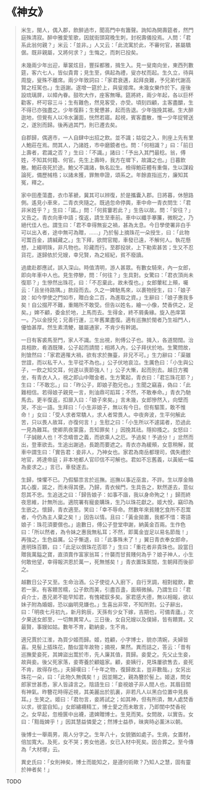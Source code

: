 # 《神女》

> 米生，閩人，偶入郡，飲醉過市，聞高門中有簫聲。詢知為開壽筵者，然門庭殊清寂。醉中雅愛笙歌，因就街頭寫晚生刺，封祝壽儀投焉。人問：「君系此翁何親？」米云：「並非。」人又云：「此流寓於此，不審何官，甚屬驕倨。既非親屬，又將何求？」生悔之，而刺已投矣。
>
> 未幾兩少年出迎，華裳炫目，豐採都雅，揖生入。見一叟南向坐，東西列數筵，客六七人，皆似貴胄；見生至，俱起為禮，叟亦杖而起。生久立，待與周旋，叟殊不離席。兩少年致詞曰：「家君衰邁，起拜良難，予兄弟代謝高賢之枉駕也。」生遜謝。遂增一筵於上，與叟接席。未幾女樂作於下。座後設琉璃屏，以幛內眷。鼓吹大作，座客無嘩。筵將終，兩少年起，各以巨杯勸客，杯可容三斗；生有難色，然見客受，亦受。頃刻四顧，主客盡釂，生不得已亦強盡之。少年復斟；生覺憊甚，起而告退。少年強挽其裾。生大醉逖地，但覺有人以冷水灑面，恍然若寤。起視，賓客盡散，惟一少年捉臂送之，遂別而歸。後再過其門，則已遷去矣。
>
> 自郡歸，偶適市，一人自肆中出招之飲。並不識；姑從之入，則座上先有里人鮑莊在焉。問其人，乃諸姓，市中磨鏡者也。問：「何相識？」曰：「前日上壽者，君識之否？」生曰：「不識。」諸曰：「予出入其門最稔。翁，傅姓，不知其何籍、何官。先生上壽時，我方在墀下，故識之也。」日暮飲散。鮑莊夜死於途。鮑父不識諸，執名訟生。檢得鮑莊體有重傷，生以謀殺論死，備歷械梏；以諸未獲，罪無申證，頌系之。年餘直指巡方，廉知其冤，釋之。
>
> 家中田產蕩盡，衣巾革褫，冀其可以辨復，於是攜囊入郡。日將暮，休憩路側。遙見小車來，二青衣夾隨之。既過忽命停輿，車中命一青衣問生：「君非米姓乎？」生曰：「諾。」問：「何貧窶若此？」生告以故。問：「安往？」又告之。青衣向車中語；復返，請生至車前。車中以纖手搴簾，微睨之，乃絕代佳人也。謂生曰：「君不幸得無妄之禍，甚為太息。今日學使署非白手可以出入者，途中無可為贈，……」乃於髻上摘珠花一朵授生，曰：「此物可鬻百金，請緘藏之。」生下拜，欲問官閥，車發已遠，不解何人。執花懸想，上綴明珠，非凡物也。珍藏而行。至郡投狀，上下勒索甚苦；生又不忍貨花，遂歸依於兄嫂，幸兄賢，為之經紀，貧不廢讀。
>
> 過歲赴郡應試，誤入深山。時值清明，游人甚眾。有數女騎來，內一女郎，即向年車中人也。見生停驂，問：「何往？」生具對。女驚曰：「君衣頂尚未復耶？」生慘然出珠花，曰：「不忍棄此，故未復也。」女郎暈紅上頰，囑云：「且坐待路隅。」款段而去。久之一婢馳馬來，以裹物授生，曰：「娘子說：如今學使之門如市，贈白金二百，為進取之資。」生辭曰：「娘子惠我多矣！自公掇芹不難，重賜所不敢受。但告以姓名，繪一小像，焚香供之，足矣。」婢不顧，委金於地，上馬而去。生得金，終不屑夤緣。旋入邑庠第一。乃以金授兄；兄善行運，三年舊業盡復。適有巡撫於閩者乃生祖門人，優恤甚厚。然生素清鯁，雖屬通家，不肯少有幹謁。
>
> 一日有客裘馬至門，家人不識。生出視，則傅公子也。揖入，各道間闊。治具相款，肴酒既陳，公子起而請間；相將入內，公子拜伏於地。生驚問故，則愴然曰：「家君適罹大禍，欲有求於撫臺，非兄不可。」生力辭曰：「渠雖世誼，而以私干人，生平從不為也。」公子伏地哀泣。生厲色曰：「小生與公子，一飲之知交耳，何遂以喪節強人！」公子大慚，起而別去。越日方獨坐，有青衣人入，視之即山中贈金者。生方驚起，青衣曰：「君忘珠花耶？」生曰：「不敢忘。」曰：「昨公子，即娘子胞兄也。」生聞之竊喜，偽曰：「此難相信。若得娘子親見一言，則油鼎可蹈耳；不然，不敢奉命。」青衣乃馳馬去。更半復返，扣扉入曰：「娘子來矣。」言未幾，女郎慘然入，向壁而哭，不出一語。生拜曰：「小生非娘子，無以有今日。但有驅策，敢不惟命！」女曰：「受人求者常驕人，求人者常畏人。中夜奔波，生平何解此苦，只以畏人故耳，亦復何言！」生慰之曰：「小生所以不遽諾者，恐過此一見為難耳。使卿夙夜蒙露，吾知罪矣！」因挽其祛。隱抑搔之。女怒曰：「子誠敝人也！不念疇昔之義，而欲乘人之厄。予過矣！予過分！」忿然而出，登車欲去。生追出謝過，長跪而要遮之。青衣亦為緩頰，女意稍解，就車中謂生曰：「實告君：妾非人，乃神女也。家君為南岳都理司，偶失禮於地官，將達帝庭；非本地都人官印信不可解也。君如不忘舊義，以黃紙一幅為妾求之。」言已，車發遂去。
>
> 生歸，悚懼不已。乃假驅祟言於巡撫。巡撫以事近巫盅，不許。生以厚金賂其心腹，諾之，而未得其便。乃歸，青衣候門，生具告之，默然遂去，意似怨其不忠。生追送之曰：「歸告娘子：如事不諧，我以身命殉之！」歸而終夜思維，計無所出。適院署有寵妾購珠，生乃以珠花獻之。姬大悅，竊印為生嵌之。懷歸，青衣適至。笑曰：「幸不辱命。然數年來貧賤乞食所不忍鬻者，今仍為主人棄之矣！」因告以情。且曰：「黃金拋置，我都不惜：寄語娘子：珠花須要償也。」逾數日，傅公子登堂申謝，納黃金百兩。生作色曰：「所以然者，為令妹之惠我無私耳；不然，即萬金豈足以易名節哉！」再強之，生色益厲。公子慚退，曰：「此事殊未了！」翼日青衣奉女郎命，進明珠百顆，曰：「此足以償珠花否耶？」生曰：「重花者非貴珠也。設當日贈我萬鎰之寶，直須賣作富家翁耳；什襲而甘貧賤何為乎？娘子神人，小生何敢他望，幸得報洪恩於萬一，死無憾矣！」青衣置珠案間，生朝拜而後卻之。
>
> 越數日公子又至。生命治酒。公子使從人入廚下，自行烹調，相對縱飲，歡若一家。有客饋苦糯，公子飲而美，引盡百盞，面頰微赬。乃謂生曰：「君貞介士，愚兄弟不能早知君，有愧裙釵多矣。家君感大德，無以相報，欲以妹子附為婚姻，恐以幽明見嫌也。」生喜出非常，不知所對。公子辭出，曰：「明夜七月初九，新月鉤辰，天孫有少女下嫁，吉期也，可備青廬。」次夕果送女郎至，一切無異常人。三日後，女自兄嫂以及僕婦，皆有饋賞。又最賢，事嫂如姑。數年不育，勸納妾，生不肯。
>
> 適兄賈於江淮，為買少姬而歸。姬，姓顧，小字博士，貌亦清婉，夫婦皆喜。見髻上插珠花，酷似當年故物；摘視，果然。異而詰之，答云：「昔有巡撫愛妾死，其婢盜出鬻於市，先人廉其值，買歸。妾愛之。先父止生妾，故與妾。後父死家落，妾寄養於顧媼家。顧，妾姨行，見珠屢欲售去，妾死不肯，故得存也。」夫婦嘆曰：「十年之物，復歸故主，豈非數哉。」女另出珠花一朵，曰：「此物久無偶矣！」因並賜之，親為簪於髻上。姬退，問女郎家世甚悉，家人皆諱言之。陰語生曰：「妾視娘子非人間人也，其眉目間有神氣。昨簪花時得近視，其美麗出於肌裏，非若凡人以黑白位置中見長耳。」生笑之。姬曰：「君勿言，妾將試之；如其神，但有所須，無人處焚香以求，彼當自知。」女郎繡襪精工，博士愛之而未敢言，乃即閨中焚香祝之。女早起，忽檢篋中出襪，遣婢贈博士。生見而笑。女問故，以實告。女曰：「黠哉婢乎！」因其慧益憐愛之；然博士益恭，昧爽時必薰沐以朝。
>
> 後博士一舉兩男，兩人分字之。生年八十，女貌猶如處子。生病，女置材，倍加寬大。及死，女不哭；男女他適，女已入材中死矣。因合葬之。至今傳為「大材塚」云。
>
> 異史氏曰：「女則神矣，博士而能知之，是遵何術歟？乃知人之慧，固有靈於神者矣！」

TODO
